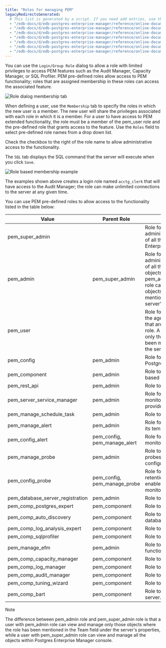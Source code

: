 ```yaml
---
title: "Roles for managing PEM"
legacyRedirectsGenerated:
  # This list is generated by a script. If you need add entries, use the `legacyRedirects` key.
  - "/edb-docs/d/edb-postgres-enterprise-manager/reference/online-documentation/7.12/pem_roles.html"
  - "/edb-docs/d/edb-postgres-enterprise-manager/reference/online-documentation/7.14/pem_roles.html"
  - "/edb-docs/d/edb-postgres-enterprise-manager/reference/online-documentation/7.15/pem_roles.html"
  - "/edb-docs/d/edb-postgres-enterprise-manager/reference/online-documentation/7.16/pem_roles.html"
  - "/edb-docs/d/edb-postgres-enterprise-manager/reference/online-documentation/7.6/pem_roles.html"
  - "/edb-docs/d/edb-postgres-enterprise-manager/reference/online-documentation/7.7/pem_roles.html"
  - "/edb-docs/d/edb-postgres-enterprise-manager/reference/online-documentation/7.8/pem_roles.html"
---
```


<div id="pem_roles" class="registered_link"></div>

You can use the `Login/Group Role` dialog to allow a role with limited privileges to access PEM features such as the Audit Manager, Capacity Manager, or SQL Profiler. PEM pre-defined roles allow access to PEM functionality; roles that are assigned membership in these roles can access the associated feature.

![Role dialog membership tab](../images/role_dialog_membership.png)

When defining a user, use the `Membership` tab to specify the roles in which the new user is a member. The new user will share the privileges associated with each role in which it is a member. For a user to have access to PEM extended functionality, the role must be a member of the pem_user role and the pre-defined role that grants access to the feature. Use the `Roles` field to select pre-defined role names from a drop down list.

Check the checkbox to the right of the role name to allow administrative access to the functionality.

The `SQL` tab displays the SQL command that the server will execute when you click `Save`.

![Role based membership example](../images/pem_roles_membership_example.png)

The examples shown above creates a login role named `acctg_clerk` that will have access to the Audit Manager; the role can make unlimited connections to the server at any given time.

You can use PEM pre-defined roles to allow access to the functionality listed in the table below:

| Value                            | Parent Role                  | Description                                                                                                                                                                                                                                                                                               |
| -------------------------------- | ---------------------------- | --------------------------------------------------------------------------------------------------------------------------------------------------------------------------------------------------------------------------------------------------------------------------------------------------------- |
| pem_super_admin                  |                              | Role for administration/management/configuration of all the objects within Postgres Enterprise Manager console.                                                                                                                                                                                           |
| pem_admin                        | pem_super_admin              | Role for administration/management/configuration of all the agents, servers, or monitored objects that are visible to a user having pem_admin role. A user with pem_admin role can view and manage only those objects where this role has been mentioned in the Team field under the server's properties. |
| pem_user                         |                              | Role for having read-only access to all the agents, servers, or monitored objects that are visible to a user having pem_user role. A user with pem_user role can view only those objects where this role has been mentioned in the Team field under the server's properties.                              |
| pem_config                       | pem_admin                    | Role for configuration management of Postgres Enterprise Manager.                                                                                                                                                                                                                                         |
| pem_component                    | pem_admin                    | Role to run/execute all wizard/dialog based components.                                                                                                                                                                                                                                                   |
| pem_rest_api                     | pem_admin                    | Role to access the REST API.                                                                                                                                                                                                                                                                              |
| pem_server_service_manager       | pem_admin                    | Role for allowing to restart/reload the monitored database server (if server-id provided).                                                                                                                                                                                                                |
| pem_manage_schedule_task         | pem_admin                    | Role to configure the schedule tasks.                                                                                                                                                                                                                                                                     |
| pem_manage_alert                 | pem_admin                    | Role for managing/configuring alerts, and its templates.                                                                                                                                                                                                                                                  |
| pem_config_alert                 | pem_config, pem_manage_alert | Role for configuring the alerts on any monitored objects.                                                                                                                                                                                                                                                 |
| pem_manage_probe                 | pem_admin                    | Role to create, update, delete the custom probes, and change custom probe configuration.                                                                                                                                                                                                                  |
| pem_config_probe                 | pem_config, pem_manage_probe | Role for probe configuration (history retention, execution frequency, enable/disble the probe) on all visible monitored objects.                                                                                                                                                                          |
| pem_database_server_registration | pem_admin                    | Role to register a database server.                                                                                                                                                                                                                                                                       |
| pem_comp_postgres_expert         | pem_component                | Role to run the Postgres Expert.                                                                                                                                                                                                                                                                          |
| pem_comp_auto_discovery          | pem_component                | Role to run the Auto discovery of a database server dialog.                                                                                                                                                                                                                                               |
| pem_comp_log_analysis_expert     | pem_component                | Role to run the Log Analysis Expert.                                                                                                                                                                                                                                                                      |
| pem_comp_sqlprofiler             | pem_component                | Role to run the SQL Profiler.                                                                                                                                                                                                                                                                             |
| pem_manage_efm                   | pem_admin                    | Role to manage Failover Manager functionalities.                                                                                                                                                                                                                                                          |
| pem_comp_capacity_manager        | pem_component                | Role to run the Capacity Manager.                                                                                                                                                                                                                                                                         |
| pem_comp_log_manager             | pem_component                | Role to run the Log Manager.                                                                                                                                                                                                                                                                              |
| pem_comp_audit_manager           | pem_component                | Role to run the Audit Manager.                                                                                                                                                                                                                                                                            |
| pem_comp_tuning_wizard           | pem_component                | Role to run the Tuning Wizard.                                                                                                                                                                                                                                                                            |
| pem_comp_bart                    | pem_component                | Role to configure and manage BART server.                                                                                                                                                                                                                                                                 |

<div class="note">

<div class="title">

Note

</div>

The difference between pem_admin role and pem_super_admin role is that a user with pem_admin role can view and manage only those objects where the role has been mentioned in the Team field under the server's properties, while a user with pem_super_admin role can view and manage all the objects within Postgres Enterprise Manager console.

</div>
